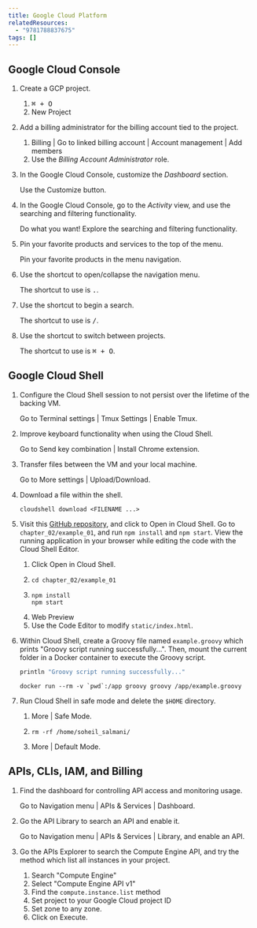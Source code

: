 ```yaml
---
title: Google Cloud Platform
relatedResources:
  - "9781788837675"
tags: []
---
```


## Google Cloud Console

1. Create a GCP project.

   <Solution>

   1. <Kbd>⌘ + O</Kbd>
   2. <Scr>New Project</Scr>

   </Solution>

2. Add a billing administrator for the billing account tied to the project.

   <Solution>

   1. <Scr>
        Billing | Go to linked billing account | Account management | Add
        members
      </Scr>
   2. Use the _Billing Account Administrator_ role.

   </Solution>

3. In the Google Cloud Console, customize the _Dashboard_ section.

   <Solution>
     Use the <Scr>Customize</Scr> button.
   </Solution>

4. In the Google Cloud Console, go to the _Activity_ view, and use the searching
   and filtering functionality.

   <Solution>
     Do what you want! Explore the searching and filtering functionality.
   </Solution>

5. Pin your favorite products and services to the top of the menu.

   <Solution>Pin your favorite products in the menu navigation.</Solution>

6. Use the shortcut to open/collapse the navigation menu.

   <Solution>
     The shortcut to use is <Kbd>.</Kbd>.
   </Solution>

7. Use the shortcut to begin a search.

   <Solution>
     The shortcut to use is <Kbd>/</Kbd>.
   </Solution>

8. Use the shortcut to switch between projects.

   <Solution>
     The shortcut to use is <Kbd>⌘ + O</Kbd>.
   </Solution>

## Google Cloud Shell

1. Configure the Cloud Shell session to not persist over the lifetime of the
   backing VM.

   <Solution>
     Go to <Scr>Terminal settings | Tmux Settings | Enable Tmux</Scr>.
   </Solution>

2. Improve keyboard functionality when using the Cloud Shell.

   <Solution>
     Go to <Scr>Send key combination | Install Chrome extension</Scr>.
   </Solution>

3. Transfer files between the VM and your local machine.

   <Solution>
     Go to <Scr>More settings | Upload/Download</Scr>.
   </Solution>

4. Download a file within the shell.

   <Solution>

   ```shell
   cloudshell download <FILENAME ...>
   ```

   </Solution>

5. Visit this
   [GitHub repository](https://github.com/PacktPublishing/Google-Cloud-Platform-for-Developers),
   and click to <Scr>Open in Cloud Shell</Scr>. Go to `chapter_02/example_01`,
   and run `npm install` and `npm start`. View the running application in your
   browser while editing the code with the Cloud Shell Editor.

   <Solution>

   1. Click <Scr>Open in Cloud Shell</Scr>.
   2. ```shell
      cd chapter_02/example_01
      ```
   3. ```shell
      npm install
      npm start
      ```
   4. <Scr>Web Preview</Scr>
   5. Use the Code Editor to modify `static/index.html`.

   </Solution>

6. Within Cloud Shell, create a Groovy file named `example.groovy` which prints
   "Groovy script running successfully...". Then, mount the current folder in a
   Docker container to execute the Groovy script.

   <Solution>

   ```groovy nu fp=example.groovy
   println "Groovy script running successfully..."
   ```

   ```shell
   docker run --rm -v `pwd`:/app groovy groovy /app/example.groovy
   ```

   </Solution>

7. Run Cloud Shell in safe mode and delete the `$HOME` directory.

   <Solution>

   1. <Scr>More | Safe Mode</Scr>.
   2. ```shell
      rm -rf /home/soheil_salmani/
      ```
   3. <Scr>More | Default Mode</Scr>.

   </Solution>

## APIs, CLIs, IAM, and Billing

1. Find the dashboard for controlling API access and monitoring usage.

   <Solution>
     Go to <Scr>Navigation menu | APIs & Services | Dashboard</Scr>.
   </Solution>

2. Go the API Library to search an API and enable it.

   <Solution>

   Go to <Scr>Navigation menu | APIs & Services | Library</Scr>, and enable an
   API.

   </Solution>

3. Go the APIs Explorer to search the Compute Engine API, and try the method
   which list all instances in your project.

   <Solution>

   1. Search "Compute Engine"
   2. Select "Compute Engine API v1"
   3. Find the `compute.instance.list` method
   4. Set <Scr>project</Scr> to your Google Cloud project ID
   5. Set <Scr>zone</Scr> to any zone.
   6. Click on <Scr>Execute</Scr>.

   </Solution>
